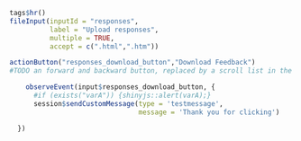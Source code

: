 ```r
tags$hr()
fileInput(inputId = "responses",
          label = "Upload responses",
          multiple = TRUE,
          accept = c(".html",".htm"))

actionButton("responses_download_button","Download Feedback")
#TODO an forward and backward button, replaced by a scroll list in the future.
```
```r
    observeEvent(input$responses_download_button, {
      #if (exists("varA")) {shinyjs::alert(varA);}
      session$sendCustomMessage(type = 'testmessage',
                                message = 'Thank you for clicking')

  })

```


